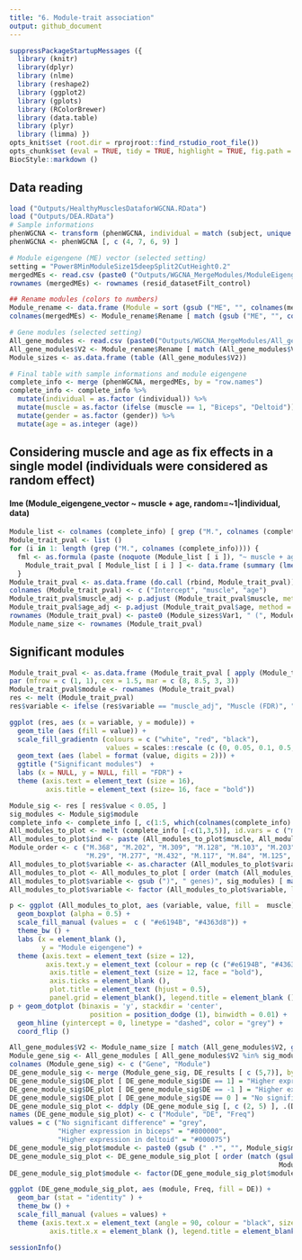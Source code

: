 ```yaml
---
title: "6. Module-trait association"
output: github_document
---
```


```r
suppressPackageStartupMessages ({ 
  library (knitr)
  library(dplyr)
  library (nlme) 
  library (reshape2)
  library (ggplot2)
  library (gplots)
  library (RColorBrewer)
  library (data.table) 
  library (plyr) 
  library (limma) })
opts_knit$set (root.dir = rprojroot::find_rstudio_root_file())
opts_chunk$set (eval = TRUE, tidy = TRUE, highlight = TRUE, fig.path = "../Figures/")
BiocStyle::markdown ()
```

## Data reading
```r
load ("Outputs/HealthyMusclesDataforWGCNA.RData")
load ("Outputs/DEA.RData")
# Sample informations
phenWGCNA <- transform (phenWGCNA, individual = match (subject, unique (subject)))
phenWGCNA <- phenWGCNA [, c (4, 7, 6, 9) ]

# Module eigengene (ME) vector (selected setting)
setting = "Power8MinModuleSize15deepSplit2CutHeight0.2"
mergedMEs <- read.csv (paste0 ("Outputs/WGCNA_MergeModules/ModuleEigengenes_merged_", setting, ".csv"))
rownames (mergedMEs) <- rownames (resid_datasetFilt_control)

## Rename modules (colors to numbers)
Module_rename <- data.frame (Module = sort (gsub ("ME", "", colnames(mergedMEs))), Rename = paste ("M", seq.int (length (colnames(mergedMEs))), sep = "."))
colnames(mergedMEs) <- Module_rename$Rename [ match (gsub ("ME", "", colnames(mergedMEs)), Module_rename$Module) ] 

# Gene modules (selected setting)
All_gene_modules <- read.csv (paste0("Outputs/WGCNA_MergeModules/All_genes_modules_", setting,".csv"), header = F)
All_gene_modules$V2 <- Module_rename$Rename [ match (All_gene_modules$V2, Module_rename$Module) ] 
Module_sizes <- as.data.frame (table (All_gene_modules$V2))

# Final table with sample informations and module eigengene 
complete_info <- merge (phenWGCNA, mergedMEs, by = "row.names") 
complete_info <- complete_info %>% 
  mutate(individual = as.factor (individual)) %>%
  mutate(muscle = as.factor (ifelse (muscle == 1, "Biceps", "Deltoid"))) %>%
  mutate(gender = as.factor (gender)) %>%
  mutate(age = as.integer (age))
```

## Considering muscle and age as fix effects in a single model (individuals were considered as random effect)
#### lme (Module_eigengene_vector ~ muscle + age, random=~1|individual, data)
```r
Module_list <- colnames (complete_info) [ grep ("M.", colnames (complete_info)) ]
Module_trait_pval <- list ()
for (i in 1: length (grep ("M.", colnames (complete_info)))) {
  fml <- as.formula (paste (noquote (Module_list [ i ]), "~ muscle + age"))
    Module_trait_pval [ Module_list [ i ] ] <- data.frame (summary (lme (fml, random=~1|individual, data = complete_info))$tTable [, "p-value" ])
  }
Module_trait_pval <- as.data.frame (do.call (rbind, Module_trait_pval))
colnames (Module_trait_pval) <- c ("Intercept", "muscle", "age") 
Module_trait_pval$muscle_adj <- p.adjust (Module_trait_pval$muscle, method = "fdr")
Module_trait_pval$age_adj <- p.adjust (Module_trait_pval$age, method = "fdr")
rownames (Module_trait_pval) <- paste0 (Module_sizes$Var1, " (", Module_sizes$Freq, ")") [ match (noquote (rownames (Module_trait_pval)), Module_sizes$Var1) ]
Module_name_size <- rownames (Module_trait_pval) 
```

## Significant modules
```r
Module_trait_pval <- as.data.frame (Module_trait_pval [ apply (Module_trait_pval [, c (4, 5) ], 1, function (x) any (x <= 0.05)), - c (1 : 3) ])
par (mfrow = c (1, 1), cex = 1.5, mar = c (8, 8.5, 3, 3))
Module_trait_pval$module <- rownames (Module_trait_pval)
res <- melt (Module_trait_pval)
res$variable <- ifelse (res$variable == "muscle_adj", "Muscle (FDR)", "Age (FDR)")

ggplot (res, aes (x = variable, y = module)) + 
  geom_tile (aes (fill = value)) + 
  scale_fill_gradientn (colours = c ("white", "red", "black"),
                        values = scales::rescale (c (0, 0.05, 0.1, 0.5, 1))) +
  geom_text (aes (label = format (value, digits = 2))) +
  ggtitle ("Significant modules")  +
  labs (x = NULL, y = NULL, fill = "FDR") +
  theme (axis.text = element_text (size = 16),
         axis.title = element_text (size= 16, face = "bold"))

Module_sig <- res [ res$value < 0.05, ]
sig_modules <- Module_sig$module
complete_info <- complete_info [, c(1:5, which(colnames(complete_info) %in% gsub (" .*", "", sig_modules)))]
All_modules_to_plot <- melt (complete_info [-c(1,3,5)], id.vars = c ("muscle", "age"))
All_modules_to_plot$ind <- paste (All_modules_to_plot$muscle, All_modules_to_plot$age)
Module_order <- c ("M.368", "M.202", "M.309", "M.128", "M.103", "M.203", "M.221", "M.225",
                   "M.29", "M.277", "M.432", "M.117", "M.84", "M.125", "M.395", "M.54", "M.222", "M.367")
All_modules_to_plot$variable <- as.character (All_modules_to_plot$variable)
All_modules_to_plot <- All_modules_to_plot [ order (match (All_modules_to_plot$variable, Module_order)), ]
All_modules_to_plot$variable <- gsub (")", " genes)", sig_modules) [ match (All_modules_to_plot$variable, gsub (" .*", "", sig_modules)) ]
All_modules_to_plot$variable <- factor (All_modules_to_plot$variable, levels = All_modules_to_plot$variable)

p <- ggplot (All_modules_to_plot, aes (variable, value, fill =  muscle)) +
  geom_boxplot (alpha = 0.5) +
  scale_fill_manual (values =  c ( "#e6194B", "#4363d8")) +
  theme_bw () +
  labs (x = element_blank (),
        y = "Module eigengene") +
  theme (axis.text = element_text (size = 12), 
         axis.text.y = element_text (colour = rep (c ("#e6194B", "#4363d8"), c (11, 7)), hjust =  1), 
          axis.title = element_text (size = 12, face = "bold"), 
          axis.ticks = element_blank (),
          plot.title = element_text (hjust = 0.5),
          panel.grid = element_blank(), legend.title = element_blank ()) 
p + geom_dotplot (binaxis = 'y', stackdir = 'center',
                    position = position_dodge (1), binwidth = 0.01) +
  geom_hline (yintercept = 0, linetype = "dashed", color = "grey") + 
  coord_flip ()

All_gene_modules$V2 <- Module_name_size [ match (All_gene_modules$V2, gsub (" .*", "", Module_name_size)) ]
Module_gene_sig <- All_gene_modules [ All_gene_modules$V2 %in% sig_modules, ]
colnames (Module_gene_sig) <- c ("Gene", "Module")
DE_gene_module_sig <- merge (Module_gene_sig, DE_results [ c (5,7)], by.y = "row.names", by.x = "Gene")
DE_gene_module_sig$DE_plot [ DE_gene_module_sig$DE == 1] = "Higher expression in biceps"
DE_gene_module_sig$DE_plot [ DE_gene_module_sig$DE == -1 ] = "Higher expression in deltoid"
DE_gene_module_sig$DE_plot [ DE_gene_module_sig$DE == 0 ] = "No significant difference"
DE_gene_module_sig_plot <- ddply (DE_gene_module_sig [, c (2, 5) ], .(DE_gene_module_sig$Module, DE_gene_module_sig$DE_plot), nrow)
names (DE_gene_module_sig_plot) <- c ("Module", "DE", "Freq")
values = c ("No significant difference" = "grey", 
            "Higher expression in biceps" = "#800000", 
            "Higher expression in deltoid" = "#000075")
DE_gene_module_sig_plot$module <- paste0 (gsub (" .*", "", Module_sig$module) [ match (DE_gene_module_sig_plot$Module, Module_sig$module) ], " (", round (Module_sig$value [ match (DE_gene_module_sig_plot$Module, Module_sig$module) ], 4), ")")
DE_gene_module_sig_plot <- DE_gene_module_sig_plot [ order (match (gsub (" .*", "",DE_gene_module_sig_plot$Module),  
                                                                   Module_order),  DE_gene_module_sig_plot$DE), ]
DE_gene_module_sig_plot$module <- factor(DE_gene_module_sig_plot$module, levels=DE_gene_module_sig_plot$module)

ggplot (DE_gene_module_sig_plot, aes (module, Freq, fill = DE)) +
  geom_bar (stat = "identity" ) +
  theme_bw () + 
  scale_fill_manual (values = values) + 
  theme (axis.text.x = element_text (angle = 90, colour = "black", size = 12, hjust = 1, vjust = 0.5),
          axis.title.x = element_blank (), legend.title = element_blank(), panel.grid = element_blank()) + labs (y = "Number of Genes") 
```

```r
sessionInfo()
```

